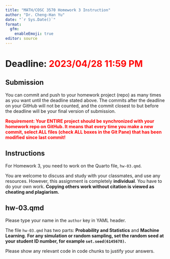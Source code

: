 ```yaml
---
title: "MATH/COSC 3570 Homework 3 Instruction"
author: "Dr. Cheng-Han Yu"
date: "`r Sys.Date()`"
format: 
  gfm:
    enableEmoji: true
editor: source
---
```


# Deadline: <span style="color: red;">2023/04/28 11:59 PM</span>

## Submission
You can commit and push to your homework project (repo) as many times as you want until the deadline stated above. The commits after the deadline on your GitHub will not be counted, and the commit closest to but before the deadline will be your final version of submission.

<span style="color: red;">**Requirement: Your ENTIRE project should be synchronized with your homework repo on GitHub. It means that every time you make a new commit, select ALL files (check ALL boxes in the Git Pane) that has been modified since last commit!**</span>



## Instructions

For Homework 3, you need to work on the Quarto file, `hw-03.qmd`.

You are welcome to discuss and study with your classmates, and use any resources. However, this assignment is completely **individual**. You have to do your own work. **Copying others work without citation is viewed as cheating and plagiarism.**

## hw-03.qmd

Please type your name in the `author` key in YAML header.

The file `hw-03.qmd` has two parts: **Probability and Statistics** and **Machine Learning**. **For any simulation or random sampling, set the random seed at your student ID number, for example `set.seed(6145678)`.**

Please show any relevant code in code chunks to justify your answers.
